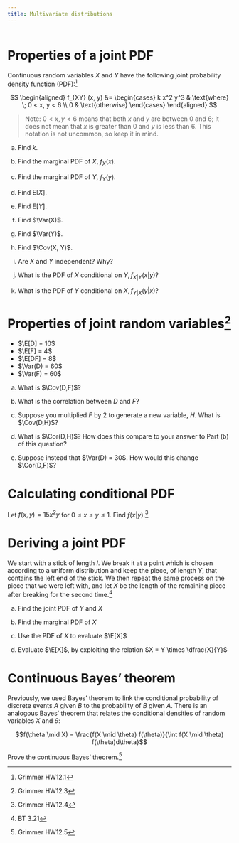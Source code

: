 ```yaml
---
title: Multivariate distributions
---
```


```r
```

# Properties of a joint PDF

Continuous random variables $X$ and $Y$ have the following joint probability density function (PDF):^[Grimmer HW12.1]

$$
\begin{aligned}
f_{XY} (x, y) &= \begin{cases}
k x^2 y^3 & \text{where} \; 0 < x, y < 6 \\
0 & \text{otherwise}
\end{cases}
\end{aligned}
$$

> Note: $0 < x,y <6$ means that both $x$ and $y$ are between 0 and 6; it does not mean that $x$ is greater than 0 and $y$ is less than 6. This notation is not uncommon, so keep it in mind.

a. Find $k$.

    <!--

    **Solution**:
    
    $$
    \begin{aligned}
    \int_{-\infty}^{\infty} \int_{-\infty}^{\infty} f_{XY} (x, y) \, dx \, dy &= 1 \\
    \int_{-\infty}^{\infty} \int_{-\infty}^{\infty} kx^2y^3 \, dx \, dy &= 1 \\
    \int_{0}^{6} \int_{0}^{6}  kx^2y^3 \, dx \, dy &= 1 \\
    k \int_{0}^{6} \int_{0}^{6}  x^2 y^3 \, dx \, dy &= 1 \\
    k \int_{0}^{6} y^3 \cdot \frac{x^3}{3} \Big|_0^6 \, dy &= 1 \\
    k \int_{0}^{6} y^3 \cdot \left(\frac{6^3}{3} - 0 \right) \, dy &= 1 \\
    72 k \int_{0}^{6} y^3 \, dy &= 1 \\
    72 k \cdot \frac{y^4}{4} \Big|_0^6 &= 1 \\
    72 k \left(\frac{6^4}{4} - 0 \right)  &= 1 \\
    72k \cdot 324 &= 1\\
    23328 k &= 1 \\
    k &= \frac{1}{23328}
    \end{aligned}
    $$

    -->

a. Find the marginal PDF of $X$, $f_X (x)$.

    <!--

    **Solution:**

    $$
    \begin{aligned}
    f_X (x) &= \int_{-\infty}^{\infty} f_{XY} (x, y) \, dy \\
    &=  \int_{-\infty}^{\infty} \frac{x^2 y^3}{23328} \, dy\\
    &= \int_{0}^{6} \frac{x^2 y^3}{23328} \, dy \\
    &= \frac{x^2}{23328} \int_{0}^{6} y^3 \, dy \\
    &= \frac{x^2}{23328} \cdot \frac{y^4}{4} \Big|_0^6 \\
    &= \frac{x^2}{23328} \cdot \frac{6^4}{4} \\
    &= \frac{x^2}{72}
    \end{aligned}
    $$

    -->
    
a. Find the marginal PDF of $Y$, $f_Y (y)$.

    <!--

    **Solution:**
    
    $$
    \begin{aligned}
    f_{Y}(y) &= \int_{-\infty}^\infty f(x,y) \, dx\\
    &= \frac{1}{23328} \int_0^6 x^2 y^3 \, dx\\
    &= \frac{1}{23328} \cdot \frac{x^3}{3}\bigg|_0^6 y^3\\
    &= \frac{1}{23328} \left(\frac{216}{3} - 0\right) y^3\\
    &= \frac{1}{23328}\ (72)\ y^3\\
    &= \frac{y^3}{324}
    \end{aligned}
    $$
    
    -->

a. Find E$[X]$.

    <!--

    **Solution:**
    
    $$
    \begin{aligned}
    \E[X] &= \int_{-\infty}^\infty \int_{-\infty}^\infty x f(x,y) \, dx \, dy\\
    &= \frac{1}{23328} \int_0^6 \int_0^6 x \cdot x^2 y^3 \, dx \, dy\\
    &= \frac{1}{23328} \times \int_0^6 x^3 \, dx \times \int_0^6 y^3 \, dy\\
    &= \frac{1}{23328} \times \frac{x^4}{4}\bigg|_0^6 \times \frac{y^4}{4}\bigg|_0^6\\
    &= \frac{1}{23328} \left(\frac{1296}{4} - 0\right) \left(\frac{1296}{4} - 0\right)\\
    &= \frac{1}{23328}\ (324)\ (324)\\
    &= 4.5
    \end{aligned}
    $$
    
    -->

a. Find E$[Y]$.

    <!--

    **Solution:**
    
    $$
    \begin{aligned}
    \E[Y] &= \int_{-\infty}^\infty \int_{-\infty}^\infty y f(x,y) \, dx \, dy\\
    &= \frac{1}{23328} \int_0^6 \int_0^6 y \cdot x^2 y^3 \, dx \, dy\\
    &= \frac{1}{23328} \times \int_0^6 x^2 \, dx \times \int_0^6 y^4 \, dy\\
    &= \frac{1}{23328} \times \frac{x^3}{3}\bigg|_0^6 \times \frac{y^5}{5}\bigg|_0^6\\
    &= \frac{1}{23328} \left(\frac{216}{3} - 0\right) \left(\frac{6^5}{5} - 0\right)\\
    &= \frac{1}{23328}\ (72) \left(\frac{7776}{5}\right)\\
    &= 4.8
    \end{aligned}
    $$
    
    -->

a. Find $\Var(X)$.

    <!--

    **Solution:** To find $\Var(X)$, we first need to find $\E[X^2]$.
    
    $$
    \begin{aligned}
    \E[X^2] &= \frac{1}{23328} \int_0^6 \int_0^6 x^2 \cdot x^2 y^3 \, dx \, dy\\
    &= \frac{1}{23328} \times \int_0^6 \int_0^6 x^4 y^3 \, dx \, dy\\
    &= \frac{1}{23328} \times \int_0^6 x^4 \, dx \times \int_0^6 y^3 \, dy\\
    &= \frac{1}{23328} \times \frac{x^5}{5}\bigg|_0^6 \times \frac{y^4}{4}\bigg|_0^6\\
    &= \frac{1}{23328} \left(\frac{7776}{5} - 0\right) \left(\frac{1296}{4} - 0\right)\\
    &= \frac{1}{23328} \left(\frac{7776}{5}\right) (324)\\
    &= 21.6
    \end{aligned} 
    $$
    
    With $\E[X^2]$ determined, we can now calculate $\Var(X)$.
    
    $$
    \begin{aligned}
    \Var(X) &= \E[X^2] - \E[X]^2\\
    &= 21.6 - (4.5)^2\\
    &= 21.6 - 20.25\\
    &= 1.35
    \end{aligned}
    $$
    
    -->

a. Find $\Var(Y)$.

    <!--

    **Solution:** Again, to find $\Var(Y)$, we first need $\E[Y^2]$.
    
    $$
    \begin{aligned}
    \E[Y^2] &= \frac{1}{23328} \int_0^6 \int_0^6 y^2 \cdot x^2 y^3 \, dx \, dy\\
    &= \frac{1}{23328} \times \int_0^6 \int_0^6 x^2 y^5 \, dx \, dy\\
    &= \frac{1}{23328} \times \int_0^6 x^2 \, dx \times \int_0^6 y^5 \, dy\\
    &= \frac{1}{23328} \times \frac{x^3}{3}\bigg|_0^6 \times \frac{y^6}{6}\bigg|_0^6\\
    &= \frac{1}{23328} \left(\frac{216}{3} - 0\right) \left(7776 - 0\right)\\
    &= \frac{1}{23328} (72) (7776)\\
    &= 24
    \end{aligned} 
    $$
    
    With $\E[Y^2]$ in hand, we can now calculate $\Var(Y)$.
    
    $$
    \begin{aligned}
    \Var(Y) &= \E[Y^2] - \E[Y]^2\\
    &= 24 - (4.8)^2\\
    &= 24 - 23.04\\
    &= 0.96
    \end{aligned}
    $$
    
    -->

a. Find $\Cov(X, Y)$.

    <!--

    **Solution:** To find $\Cov(X,Y)$, we first need $\E[XY]$.
    
    $$
    \begin{aligned}
    \E[XY] &= \frac{1}{23328} \int_0^6 \int_0^6 xy \cdot x^2 y^3 \, dx \, dy\\
    &= \frac{1}{23328} \times \int_0^6 \int_0^6 x^3 y^4 \, dx \, dy\\
    &= \frac{1}{23328} \times \int_0^6 x^3 \, dx \times \int_0^6 y^4 \, dy\\
    &= \frac{1}{23328} \times \frac{x^4}{4}\bigg|_0^6 \times \frac{y^5}{5}\bigg|_0^6\\
    &= \frac{1}{23328} \left(\frac{1296}{4} - 0\right) \left(\frac{7776}{5} - 0\right)\\
    &= \frac{1}{23328} (324) \left(\frac{7776}{5}\right)\\
    &= 21.6
    \end{aligned}
    $$
    
    Now, we calculate $\Cov(X,Y)$.
    
    $$
    \begin{aligned}
    \Cov(X,Y) &= \E[XY] - \E[X]\E[Y]\\
    &= 21.6 - (4.5)(4.8)\\
    &= 21.6 - 21.6\\
    &= 0
    \end{aligned}
    $$
    
    -->

a. Are $X$ and $Y$ independent? Why?

    <!--

    **Solution:** $X$ and $Y$ are independent because $f_{XY} (x, y) = f_X(x) f_Y(y)$ (definition of independence), or in other words, the product of the marginal densities of $X$ and $Y$ is equal to the joint density of $X$ and $Y$:
    
    $$f_X(x) f_Y(y) = \frac{x^2}{72} \left( \frac{y^3}{324} \right) = \frac{x^2 y^3}{23328} = f_{XY} (x, y)$$
    
    We **cannot** say that $X$ and $Y$ are independent because the covariance is zero. While it is true that independent variables have a covariance of zero, it is not necessarily true that variables with a covariance of zero are independent.
    
    -->

a. What is the PDF of $X$ conditional on $Y, f_{X|Y} (x|y)$?

    <!--

    **Solution:** We've previously shown that X and Y are independent. This implies that $f(x) = f(x|y)$ so the answer is the same as the marginal distribution of x from part (b), 
    
    $$
    \begin{aligned}
    f(x|y) &= f(x)\\
    &= \dfrac{x^2}{72}
    \end{aligned}
    $$
    
    -->

a. What is the PDF of $Y$ conditional on $X, f_{Y|X} (y|x)$? 

    <!--

    **Solution:** Again since we've already shown that X and Y are independent we can just refer back to the answer to (c).
    
    $$
    \begin{aligned}
    f (y|x) &= f(y)\\
    &= \dfrac{y^3}{324}
    \end{aligned}
    $$
    
    -->

# Properties of joint random variables^[Grimmer HW12.3]

* $\E[D] = 10$
* $\E[F] = 4$
* $\E[DF] = 8$
* $\Var(D) = 60$
* $\Var(F) = 60$

a. What is $\Cov(D,F)$?

    <!--

    $$
    \begin{aligned}
    \Cov(D,F) &= \E[DF] - \E[D]\E[F]\\
    &= 8 - (4\times10)\\
    &= -32
    \end{aligned}
    $$
    
    -->

a. What is the correlation between $D$ and $F$?

    <!--

    $$
    \begin{aligned}
    \Cor(D,F) &= \dfrac{\Cov(D,F)}{\sqrt{\Var(F)\Var(D)}}\\
    &= \dfrac{-32}{\sqrt{60\times60}}\\
    &= -0.5333333
    \end{aligned}
    $$
    
    -->

a. Suppose you multiplied $F$ by 2 to generate a new variable, $H$. What is $\Cov(D,H)$?

    <!--

    **Solution:** Multiplying F by 2 increases the magnitude of the covariance between $D$ and $H$. 
    
    $$
    \begin{aligned}
    \Cov(D,H) &= \E[DH] - \E[D]\E[H]\\
    \E[DH] &= \E[D \times 2F] = \int 2 DF f(D,F) d(D,F) = 2 \int DF f(D,F) d(D,F) = 2\E[DF] = 16\\
    \E[H] &= \E[2F] = \int 2 F f(F) dF = 2 \int F f(F) dF = 2\E[F] = 8\\
    \Cov(D,H) &= 16 - (8\times10) = -64\\
    \end{aligned}
    $$	
    
    -->
	
a. What is $\Cor(D,H)$? How does this compare to your answer to Part (b) of this question?

    <!--

    $$
    \begin{aligned}
    \Var(H) &= \Var(2F) =  2^2 \Var(F) = 4\times60 = 240\\
    \Cor( D,H) &= \dfrac{\Cov(D,H)}{\sqrt{\Var(F) \Var(H)}}\\
    &= \dfrac{-64}{\sqrt{60 \times 240}}\\
    &= -0.5333333
    \end{aligned}
    $$
    
    This is the same as $\Cor(D,F)$. In other words, multiplying one of the variables by a constant leaves the correlation between the two variables unchanged. This occurs despite the covariance changing. 
    
    -->

a. Suppose instead that $\Var(D) = 30$. How would this change $\Cor(D,F)$?

    <!--

    **Solution:** The magnitude of the correlation between the variables increases as Var(D) decreases:
    
    $$
    \begin{aligned}
    \Cor(D,F) &= \dfrac{\Cov(D,F)}{\sqrt{\Var(F)\Var(D)}}\\
    &= \dfrac{-32}{\sqrt{60*30}}\\
    &= -0.7542472
    \end{aligned}
    $$
    
    -->

# Calculating conditional PDF

Let $f(x,y) = 15x^2y$ for $0 \leq x \leq y \leq 1$. Find $f(x|y)$.^[Grimmer HW12.4]

<!--

**Solution:**

$$
\begin{aligned}
f(y) &= \int_0^y f(x,y) \, dx\\
&= \int_0^y  15x^2y \, dx\\
&= 15y \int_0^y  x^2 \, dx\\
&= 15y \dfrac{x^3}{3} \bigg|_0^y\\
&= \dfrac{15y^4}{3}\\
f(x|y) &= \dfrac{f(x,y)}{f(y)}\\
&= \dfrac{15x^2y}{15y^4/3}\\
&= \dfrac{3x^2}{y^3} \\
\end{aligned}
$$

-->

# Deriving a joint PDF

We start with a stick of length $l$. We break it at a point which is chosen according to a uniform distribution and keep the piece, of length $Y$, that contains the left end of the stick. We then repeat the same process on the piece that we were left with, and let $X$ be the length of the remaining piece after breaking for the second time.^[BT 3.21]

a. Find the joint PDF of $Y$ and $X$

    <!--

    **Solution:** We have
    
    $$f_Y(y) = \frac{1}{l}, \forall \, 0 \leq y \leq l$$
    
    Furthermore, given the value $y$ of $Y$, the random variable $X$ is uniform in the interval $[0, y]$. Therefore
    
    $$f_{X | Y} (x | y) = \frac{1}{y}, \forall \, 0 \leq x \leq y$$
    
    We conclude that
    
    $$f_{X,Y}(x,y) = f_Y(y) f_{X|Y} (x | y) = \begin{cases}
    \frac{1}{l} \times \frac{1}{y} &, 0 \leq x \leq y \leq l, \\
    0 &, \text{otherwise}
    \end{cases}$$
    
    -->

a. Find the marginal PDF of $X$

    <!--

    **Solution:** We have
    
    $$f_X(x) = \int f_{X,Y} (x,y) \, dy = \int\limits_x^l \frac{1}{ly} \, dy = \frac{1}{l} \log \left(\frac{l}{x} \right), \forall \, 0 \leq x \leq l$$
    
    -->
    
a. Use the PDF of $X$ to evaluate $\E[X]$

    <!--

    **Solution:** We have
    
    $$\E[X] = \int\limits_0^l x f_X(x) \, dx = \int\limits_0^l \frac{x}{l} \log \left(\frac{l}{x} \right) \, dx = \frac{l}{4}$$
    
    -->

a. Evaluate $\E[X]$, by exploiting the relation $X = Y \times \dfrac{X}{Y}$

    <!--

    **Solution:** The fraction $\dfrac{Y}{l}$ of the stick that is left after the first break, and the further fraction $\dfrac{X}{Y}$ of the stick that is left after the second break are independent. Furthermore, the random variables $Y$ and $\dfrac{X}{Y}$ are uniformly distributed over the sets $[0,l]$ and $[0,1]$, respectively, so that $\E[Y] = \dfrac{l}{2}$ and $\E\left[\dfrac{X}{Y}\right] = \dfrac{1}{2}$. Thus,
    
    $$\E[X] = \E[Y] \E \left[ \frac{X}{Y} \right] = \frac{l}{2} \times \frac{1}{2} = \frac{l}{4}$$
    
    -->

# Continuous Bayes' theorem

Previously, we used Bayes' theorem to link the conditional probability of discrete events $A$ given $B$ to the probability of $B$ given $A$. There is an analogous Bayes' theorem that relates the conditional densities of random variables $X$ and $\theta$:

$$f(\theta \mid X) = \frac{f(X \mid \theta) f(\theta)}{\int f(X \mid \theta) f(\theta)d\theta}$$

Prove the continuous Bayes' theorem.^[Grimmer HW12.5]

<!--

**Solution:**

Recall the definition of the conditional distribution of two random variables:

$$f_{\theta \mid X}(\theta \mid X) = \frac{f(\theta, X)}{f_X(X)}$$

Remember via the "chain rule" of probability that $f(\theta, X) = f(X \mid \theta)f_\theta(\theta)$, and via our rule for marginalization, $f_X(X) = \int f_{X\mid \theta}(X \mid \theta)f_\theta(\theta)d\theta$. Substitute these equalities in and we have proven the statement:

$$
\begin{aligned}
f_{\theta \mid X}(\theta \mid X) &= \frac{f(\theta, X)}{f_X(X)} \\
&= \frac{ f(X \mid \theta)f_\theta(\theta)}{\int f_{X\mid \theta}(X \mid \theta)f(\theta)d\theta}
\end{aligned}
$$

-->
